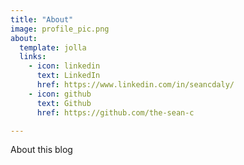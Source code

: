```yaml
---
title: "About"
image: profile_pic.png
about:
  template: jolla
  links:
    - icon: linkedin
      text: LinkedIn
      href: https://www.linkedin.com/in/seancdaly/
    - icon: github
      text: Github
      href: https://github.com/the-sean-c

---
```


About this blog
